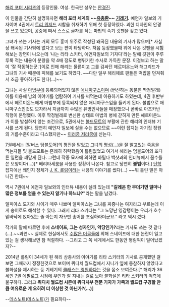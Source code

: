 [[해리 포터 시리즈]]의 등장인물. 여성. 한국판 성우는 [[안경진]].

이 인물을 간단히 설명하자면 '''해리 포터 세계의 ~~[[유충환]]~~ [[기레기]].'''
예언자 일보의 기자이며 4권에서 [[트리 위저드]] 시합을 취재하기 위해 첫 등장하였다. 
괴한 디자인의 안경을 쓰고 있으며, 공중에 떠서 스스로 글자를 적는 마법의 속기 깃펜을 갖고 있다.

그녀가 쓰는 기사는 거의 모두 흥미 위주로 작성된 왜곡된 내용의 기사가 많으며[* 사실상 왜곡된 기사밖에 없다고 보는 편이 타당하다. 처음 등장했을때 위에 나온 깃펜을 시험해보는 장면이 나오는데 '나는 리타 스키터, 예언자일보의 기자다'라는 말에 깃펜이 주루루룩 적는 내용이 분량을 약 4배 정도로 뻥튀기한 수사로 가득찬 문장. 이걸보고 하는 말이 '잘 작동하는군.']이로 인해 해리는 물론이고 그를 감싸던 헤르미온느와 해그리드가 그녀의 기사 때문에 피해를 보기도 하였다. ~~다만 일부 해리헤르 팬들은 떡밥을 던져줘서 조금 좋아하기도 한다(…)~~

그녀는 사실 [[마법부]]에 등록되어있지 않은 [[애니마구스]]이며 (변신하는 동물은 딱정벌레) 이를 이용해 남의 이야기를 염탐하여 기사를 써먹는데 이용하기도 하였는데, 4권 후반부에서 헤르미온느에게 마법부에 등록되지 않은 애니마구스임을 들키게 된다. 불법으로 애니마구스인것도 모자라서 지금까지 수많은 유명인사들을 매장했으니 곧바로 아즈카반 직행이 분명했다. 이후 딱정벌레로 변신한 상태로 마법의 병에 갇히게 만든 헤르미온느가 이를 발설하지 않는 조건으로, 5권에서는 [[볼드모트]]의 부활에 관한 해리의 인터뷰 기사를 쓰게 된다. 당연히 예언자 일보에 실을 수는 없으므로 ~~이런 잡지는 자기집 정원의 거름수준이라고 디스했지만~~ [[이러쿵 저러쿵]]에 싣는다.

7권에서는 [알버스 덤블도어]의 평전을 맡았고 그녀의 명성(...)을 잘 알고있는 죽음을 먹는자들 및 볼드모트는 흔쾌히 허락했음이 틀림없었고 여기서 해리는 덤블도어의 또다른 일면을 깨닫게 된다. 그런데 작중 묘사에 의하면 바틸다 백샷과의 인터뷰에서 꼼수를 쓴 모양이다(…)[* 베리타세룸을 사용한 정황이 나온다. 참고로 당연히 '''불법'''이다.] [[단학]] 잡지에선 왜인지 정체가 [[J. K. 롤링]]이라는 내용의 이야기를 썼다(…) ~~뭐 틀린 말은 아니긴 한데~~

역시 7권에서 예언자 일보와의 인터뷰 내용이 실려 있는데 '''"갈레온 한 무더기면 얼마나 많은 정보를 얻을 수 있는지 알기나 하느냐?"'''라는 말을 남겼다.

엘피아스 도지와 사이가 매우 나쁘며 엘피아스는 그녀를 짜증나는 여자라고 부르는데 이게 송어로도 해석할 수 있다. 그래서 리타 스키터는 "그 노망난 영감탱이는 우리가 호수 밑바닥에 앉아있는 줄 아는지 자꾸만 송어를 조심하라더군요." 라고 역시 깠다.

작가의 말에 따르면 후에 '''스네이프, 그는 성자인가, 악당인가?'''라는 기사도 쓰는 것 같다(...).~~과연~~ 실제로 현실에서도 [[팬덤|수많은 머글들]]에 의해 스네이프에 대한 논란이 일고 있는 걸 생각해보면 참 적절하다. --그리고 그 쪽 세계에서도 한동안 병림픽이 일어났겠지?--

2014년 롤링이 34세가 된 해리 삼총사의 이야기를 리타 스키터의 기사로 공개했던 걸 보면 그때까지 정정한것으로 보이며 퀴디치 월드컵에서 지니가 옆에 동참하지 않았다고 불화설을 제시하는 둥 기레기의 [[클래스는 영원하다]]는 것을 몸소 보여준다.[* 해리가 36세인 7권 에필로그 시점에 부인과 잘 지내는 걸로 보아 불화설은 리타 스키터의 억측에 불구하다. 그리고 '''퀴디치 월드컵 시즌에 퀴디치부 전문 기자가 가족과 월드컵 구경할 만큼 여유로운 게 오히려 더 이상한 것 아닌가?(...)''']

--[[데스노트(데스노트)]]가 필요하다--
